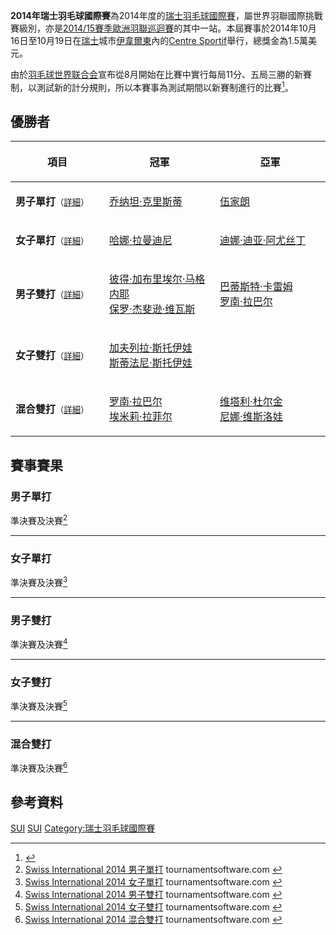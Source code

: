 {{noteTA|G1=Badminton}}
{{infobox badminton event
|name           = 2014年瑞士羽毛球國際賽
|image          = 
|size           = 
|caption        =
|dates          = 2014年10月16日－10月19日
|number_edition = 
|level          = 4A
|prize_money    = 1.5萬美元
|location       = {{SUI}}[[伊韋爾東|伊韋爾東]]
|venue          = Centre Sportif
|previous       = 2013年瑞士羽毛球國際賽 
|next           = 2015年瑞士羽毛球國際賽
}}
'''2014年瑞士羽毛球國際賽'''為2014年度的[[瑞士羽毛球國際賽|瑞士羽毛球國際賽]]，屬世界羽聯國際挑戰賽級別，亦是[[2014/15賽季歐洲羽聯巡迴賽|2014/15賽季歐洲羽聯巡迴賽]]的其中一站。本屆賽事於2014年10月16日至10月19日在[[瑞士|瑞士]]城市[[伊韋爾東|伊韋爾東]]內的[[Centre_Sportif|Centre Sportif]]舉行，總獎金為1.5萬美元。

由於[[羽毛球世界联合会|羽毛球世界联合会]]宣布從8月開始在比賽中實行每局11分、五局三勝的新賽制，以測試新的計分規則，所以本賽事為測試期間以新賽制進行的比賽<ref>{{cite news|title=羽毛球比賽醞釀改革 國際羽聯將嘗試新賽制|url=http://sports.people.com.cn/BIG5/n/2014/0621/c22155-25179913.html|newspaper=北京晨報|date=2014-06-21|accessdate=2014-10-19|archive-date=2014-08-10|archive-url=https://web.archive.org/web/20140810071820/http://sports.people.com.cn/BIG5/n/2014/0621/c22155-25179913.html|dead-url=no}}</ref>。

== 優勝者 ==
{| class=wikitable style="font-size:small"
!width="200"|項目
!width="250"|冠軍
!width="250"|亞軍
|-
|'''男子單打'''<small>（[[#男子單打|詳細]]）</small>
|{{flagicon|INA}} [[乔纳坦·克里斯蒂|乔纳坦·克里斯蒂]]
|{{flagicon|HKG}} [[伍家朗|伍家朗]]
|-
|'''女子單打'''<small>（[[#女子單打|詳細]]）</small>
|{{flagicon|INA}} [[哈娜·拉曼迪尼|哈娜·拉曼迪尼]]
|{{flagicon|INA}} [[迪娜·迪亚·阿尤丝丁|迪娜·迪亚·阿尤丝丁]]
|-
|'''男子雙打'''<small>（[[#男子雙打|詳細]]）</small>
|{{flagicon|PHI}} [[彼得·加布里埃尔·马格内耶|彼得·加布里埃尔·马格内耶]]<br/>{{flagicon|PHI}} [[保罗·杰斐逊·维瓦斯|保罗·杰斐逊·维瓦斯]]
|{{flagicon|FRA}} [[巴蒂斯特·卡雷姆|巴蒂斯特·卡雷姆]]<br/>{{flagicon|FRA}} [[罗南·拉巴尔|罗南·拉巴尔]]
|-
|'''女子雙打'''<small>（[[#女子雙打|詳細]]）</small>
|{{flagicon|BUL}} [[加夫列拉·斯托伊娃|加夫列拉·斯托伊娃]]<br/>{{flagicon|BUL}} [[斯蒂法尼·斯托伊娃|斯蒂法尼·斯托伊娃]]
|{{nowrap|{{flagicon|INA}} [[梅利亚娜·乔哈里|梅利亚娜·乔哈里]]<br/>{{flagicon|INA}} [[阿普萨西·普特里·勒杰萨·瓦里拉|阿普萨西·普特里·勒杰萨·瓦里拉]]}}
|-
|'''混合雙打'''<small>（[[#混合雙打|詳細]]）</small>
|{{flagicon|FRA}} [[罗南·拉巴尔|罗南·拉巴尔]]<br/>{{flagicon|FRA}} [[埃米莉·拉菲尔|埃米莉·拉菲尔]]
|{{flagicon|RUS}} [[维塔利·杜尔金|维塔利·杜尔金]]<br/>{{flagicon|RUS}} [[尼娜·维斯洛娃|尼娜·维斯洛娃]]
|}

== 賽事賽果 ==
=== 男子單打 ===
;準決賽及決賽<ref name="MS">[http://bwf.tournamentsoftware.com/sport/draw.aspx?id=A3EF2F65-4708-4A7C-9D46-CF451B613032&draw=2 Swiss International 2014 男子單打] tournamentsoftware.com {{en}}</ref>
{{4TeamBracket-Tennis5-v2
| team-width=200
| RD1-seed1=Q
| RD1-team1='''{{flagicon|INA}} [[乔纳坦·克里斯蒂|乔纳坦·克里斯蒂]]
| RD1-score1-1=10
| RD1-score1-2='''11
| RD1-score1-3='''11
| RD1-score1-4=7
| RD1-score1-5='''11
| RD1-seed2=4
| RD1-team2={{nowrap|{{flagicon|INA}} [[安德鲁·库尔尼亚万·泰德乔诺|安德鲁·库尔尼亚万·泰德乔诺]]}}
| RD1-score2-1='''11
| RD1-score2-2=5
| RD1-score2-3=9
| RD1-score2-4='''11
| RD1-score2-5=7

| RD1-seed3=3
| RD1-team3='''{{flagicon|HKG}} [[伍家朗|伍家朗]]
| RD1-score3-1='''11
| RD1-score3-2='''11
| RD1-score3-3='''11
| RD1-score3-4=
| RD1-score3-5=
| RD1-seed4=2
| RD1-team4={{flagicon|FIN}} [[维莱·朗|维莱·朗]]
| RD1-score4-1=10
| RD1-score4-2=3
| RD1-score4-3=3
| RD1-score4-4=
| RD1-score4-5=

| RD2-seed1=Q
| RD2-team1='''{{flagicon|INA}} [[乔纳坦·克里斯蒂|乔纳坦·克里斯蒂]]
| RD2-score1-1=9
| RD2-score1-2=9
| RD2-score1-3='''11
| RD2-score1-4='''11
| RD2-score1-5='''11
| RD2-seed2=3
| RD2-team2={{flagicon|HKG}} [[伍家朗|伍家朗]]
| RD2-score2-1='''11
| RD2-score2-2='''11
| RD2-score2-3=6
| RD2-score2-4=9
| RD2-score2-5=10
}}
----

=== 女子單打 ===
;準決賽及決賽<ref name="WS">[http://bwf.tournamentsoftware.com/sport/draw.aspx?id=A3EF2F65-4708-4A7C-9D46-CF451B613032&draw=4 Swiss International 2014 女子單打] tournamentsoftware.com {{en}}</ref>
{{4TeamBracket-Tennis5-v2
| team-width=200
| RD1-seed1=1
| RD1-team1={{nowrap|{{flagicon|ESP}} [[比阿特丽斯·科拉莱斯|比阿特丽斯·科拉莱斯]]}}
| RD1-score1-1=7
| RD1-score1-2=6
| RD1-score1-3=8
| RD1-score1-4=
| RD1-score1-5=
| RD1-seed2=
| RD1-team2='''{{flagicon|INA}} [[迪娜·迪亚·阿尤丝丁|迪娜·迪亚·阿尤丝丁]]
| RD1-score2-1='''11
| RD1-score2-2='''11
| RD1-score2-3='''11
| RD1-score2-4=
| RD1-score2-5=

| RD1-seed3=
| RD1-team3='''{{flagicon|INA}} [[哈娜·拉曼迪尼|哈娜·拉曼迪尼]]
| RD1-score3-1=9
| RD1-score3-2='''11
| RD1-score3-3='''11
| RD1-score3-4='''11
| RD1-score3-5=
| RD1-seed4=8
| RD1-team4={{flagicon|HKG}} [[張雁宜|張雁宜]]
| RD1-score4-1='''11
| RD1-score4-2=9
| RD1-score4-3=8
| RD1-score4-4=4
| RD1-score4-5=

| RD2-seed1=
| RD2-team1={{flagicon|INA}} [[迪娜·迪亚·阿尤丝丁|迪娜·迪亚·阿尤丝丁]]
| RD2-score1-1=9
| RD2-score1-2=5
| RD2-score1-3='''11
| RD2-score1-4='''11
| RD2-score1-5=6
| RD2-seed2=
| RD2-team2='''{{flagicon|INA}} [[哈娜·拉曼迪尼|哈娜·拉曼迪尼]]
| RD2-score2-1='''11
| RD2-score2-2='''11
| RD2-score2-3=7
| RD2-score2-4=9
| RD2-score2-5='''11
}}
----

=== 男子雙打 ===
;準決賽及決賽<ref name="MD">[http://bwf.tournamentsoftware.com/sport/draw.aspx?id=A3EF2F65-4708-4A7C-9D46-CF451B613032&draw=6 Swiss International 2014 男子雙打] tournamentsoftware.com {{en}}</ref>
{{4TeamBracket-Tennis5-v2
| team-width=200
| RD1-seed1=1
| RD1-team1='''{{flagicon|FRA}} [[巴蒂斯特·卡雷姆|巴蒂斯特·卡雷姆]]<br/> {{flagicon|FRA}} [[罗南·拉巴尔|罗南·拉巴尔]]
| RD1-score1-1=6
| RD1-score1-2='''11
| RD1-score1-3='''11
| RD1-score1-4='''11
| RD1-score1-5=
| RD1-seed2=3
| RD1-team2={{flagicon|FRA}} [[巴斯蒂安·凯尔索迪|巴斯蒂安·凯尔索迪]]<br/> {{flagicon|FRA}} [[加埃唐·米特莱尔泽|加埃唐·米特莱尔泽]]
| RD1-score2-1='''11
| RD1-score2-2=9
| RD1-score2-3=9
| RD1-score2-4=6
| RD1-score2-5=

| RD1-seed3=8
| RD1-team3='''{{nowrap|{{flagicon|PHI}} [[彼得·加布里埃尔·马格内耶|彼得·加布里埃尔·马格内耶]]<br/> {{flagicon|PHI}} [[保罗·杰斐逊·维瓦斯|保罗·杰斐逊·维瓦斯]]}}
| RD1-score3-1='''11
| RD1-score3-2='''11
| RD1-score3-3='''11
| RD1-score3-4=
| RD1-score3-5=
| RD1-seed4=5
| RD1-team4={{flagicon|GER}} [[拉斐尔·贝克|拉斐尔·贝克]]<br/> {{flagicon|GER}} [[安德烈亚斯·海因茨|安德烈亚斯·海因茨]]
| RD1-score4-1=4
| RD1-score4-2=5
| RD1-score4-3=7
| RD1-score4-4=
| RD1-score4-5=

| RD2-seed1=1
| RD2-team1={{flagicon|FRA}} [[巴蒂斯特·卡雷姆|巴蒂斯特·卡雷姆]]<br/> {{flagicon|FRA}} [[罗南·拉巴尔|罗南·拉巴尔]]
| RD2-score1-1='''11
| RD2-score1-2=9
| RD2-score1-3='''11
| RD2-score1-4=6
| RD2-score1-5=10
| RD2-seed2=8
| RD2-team2='''{{nowrap|{{flagicon|PHI}} [[彼得·加布里埃尔·马格内耶|彼得·加布里埃尔·马格内耶]]<br/> {{flagicon|PHI}} [[保罗·杰斐逊·维瓦斯|保罗·杰斐逊·维瓦斯]]}}
| RD2-score2-1=6
| RD2-score2-2='''11
| RD2-score2-3=10
| RD2-score2-4='''11
| RD2-score2-5='''11
}}
----

=== 女子雙打 ===
;準決賽及決賽<ref name="WD">[http://bwf.tournamentsoftware.com/sport/draw.aspx?id=A3EF2F65-4708-4A7C-9D46-CF451B613032&draw=8 Swiss International 2014 女子雙打] tournamentsoftware.com {{en}}</ref>
{{4TeamBracket-Tennis5-v2
| team-width=200
| RD1-seed1=1
| RD1-team1='''{{flagicon|BUL}} [[加夫列拉·斯托伊娃|加夫列拉·斯托伊娃]]<br/> {{flagicon|BUL}} [[斯蒂法尼·斯托伊娃|斯蒂法尼·斯托伊娃]]
| RD1-score1-1='''11
| RD1-score1-2='''11
| RD1-score1-3='''11
| RD1-score1-4=
| RD1-score1-5=
| RD1-seed2=
| RD1-team2={{flagicon|FRA}} [[戴尔芬·兰萨克|戴尔芬·兰萨克]]<br/> {{flagicon|FRA}} [[埃米莉·拉菲尔|埃米莉·拉菲尔]]
| RD1-score2-1=5
| RD1-score2-2=6
| RD1-score2-3=9
| RD1-score2-4=
| RD1-score2-5=

| RD1-seed3=
| RD1-team3='''{{nowrap|{{flagicon|INA}} [[梅利亚娜·乔哈里|梅利亚娜·乔哈里]]<br/> {{flagicon|INA}} [[阿普萨西·普特里·勒杰萨·瓦里拉|阿普萨西·普特里·勒杰萨·瓦里拉]]}}
| RD1-score3-1='''11
| RD1-score3-2='''11
| RD1-score3-3=8
| RD1-score3-4='''11
| RD1-score3-5=
| RD1-seed4=2
| RD1-team4={{flagicon|RUS}} [[尼娜·维斯洛娃|尼娜·维斯洛娃]]<br/> {{flagicon|RUS}} [[安娜斯塔西亚·切尔维亚科娃|安娜斯塔西亚·切尔维亚科娃]]
| RD1-score4-1=10
| RD1-score4-2=7
| RD1-score4-3='''11
| RD1-score4-4=4
| RD1-score4-5=

| RD2-seed1=1
| RD2-team1='''{{flagicon|BUL}} [[加夫列拉·斯托伊娃|加夫列拉·斯托伊娃]]<br/> {{flagicon|BUL}} [[斯蒂法尼·斯托伊娃|斯蒂法尼·斯托伊娃]]
| RD2-score1-1='''11
| RD2-score1-2='''11
| RD2-score1-3='''11
| RD2-score1-4=
| RD2-score1-5=
| RD2-seed2=
| RD2-team2={{nowrap|{{flagicon|INA}} [[梅利亚娜·乔哈里|梅利亚娜·乔哈里]]<br/> {{flagicon|INA}} [[阿普萨西·普特里·勒杰萨·瓦里拉|阿普萨西·普特里·勒杰萨·瓦里拉]]}}
| RD2-score2-1=6
| RD2-score2-2=5
| RD2-score2-3=9
| RD2-score2-4=
| RD2-score2-5=
}}
----

=== 混合雙打 ===
;準決賽及決賽<ref name="XD">[http://bwf.tournamentsoftware.com/sport/draw.aspx?id=A3EF2F65-4708-4A7C-9D46-CF451B613032&draw=10 Swiss International 2014 混合雙打] tournamentsoftware.com {{en}}</ref>
{{4TeamBracket-Tennis5-v2
| team-width=200
| RD1-seed1=1
| RD1-team1='''{{flagicon|RUS}} [[维塔利·杜尔金|维塔利·杜尔金]]<br/> {{flagicon|RUS}} [[尼娜·维斯洛娃|尼娜·维斯洛娃]]
| RD1-score1-1=10
| RD1-score1-2='''11
| RD1-score1-3='''11
| RD1-score1-4='''11
| RD1-score1-5=
| RD1-seed2=3
| RD1-team2={{flagicon|FRA}} [[加埃唐·米特莱尔泽|加埃唐·米特莱尔泽]]<br/> {{flagicon|FRA}} [[奥德丽·方丹|奥德丽·方丹]]
| RD1-score2-1='''11
| RD1-score2-2=9
| RD1-score2-3=7
| RD1-score2-4=4
| RD1-score2-5=

| RD1-seed3=
| RD1-team3={{nowrap|{{flagicon|RUS}} [[安德雷·帕拉霍金|安德雷·帕拉霍金]]<br/> {{flagicon|RUS}} [[安娜斯塔西亚·切尔维亚科娃|安娜斯塔西亚·切尔维亚科娃]]}}
| RD1-score3-1=7
| RD1-score3-2=5
| RD1-score3-3='''11
| RD1-score3-4='''11
| RD1-score3-5=2
| RD1-seed4=2
| RD1-team4='''{{flagicon|FRA}} [[罗南·拉巴尔|罗南·拉巴尔]]<br/> {{flagicon|FRA}} [[埃米莉·拉菲尔|埃米莉·拉菲尔]]
| RD1-score4-1='''11
| RD1-score4-2='''11
| RD1-score4-3=8
| RD1-score4-4=10
| RD1-score4-5='''11

| RD2-seed1=1
| RD2-team1={{flagicon|RUS}} [[维塔利·杜尔金|维塔利·杜尔金]]<br/> {{flagicon|RUS}} [[尼娜·维斯洛娃|尼娜·维斯洛娃]]
| RD2-score1-1=9
| RD2-score1-2=7
| RD2-score1-3=9
| RD2-score1-4=
| RD2-score1-5=
| RD2-seed2=2
| RD2-team2='''{{flagicon|FRA}} [[罗南·拉巴尔|罗南·拉巴尔]]<br/> {{flagicon|FRA}} [[埃米莉·拉菲尔|埃米莉·拉菲尔]]
| RD2-score2-1='''11
| RD2-score2-2='''11
| RD2-score2-3='''11
| RD2-score2-4=
| RD2-score2-5=
}}

== 參考資料 ==
{{Reflist}}

[[Category:2014年世界羽聯國際挑戰賽|SUI]]
[[Category:2014/15賽季歐洲羽聯巡迴賽|SUI]]
[[Category:瑞士羽毛球國際賽|Category:瑞士羽毛球國際賽]]